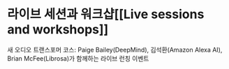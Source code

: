 # 라이브 세션과 워크샵[[Live sessions and workshops]]

새 오디오 트랜스포머 코스: Paige Bailey(DeepMind), 김석환(Amazon Alexa AI), Brian McFee(Librosa)가 함께하는 라이브 런칭 이벤트

<Youtube id="wqkKResXWB8"/>
